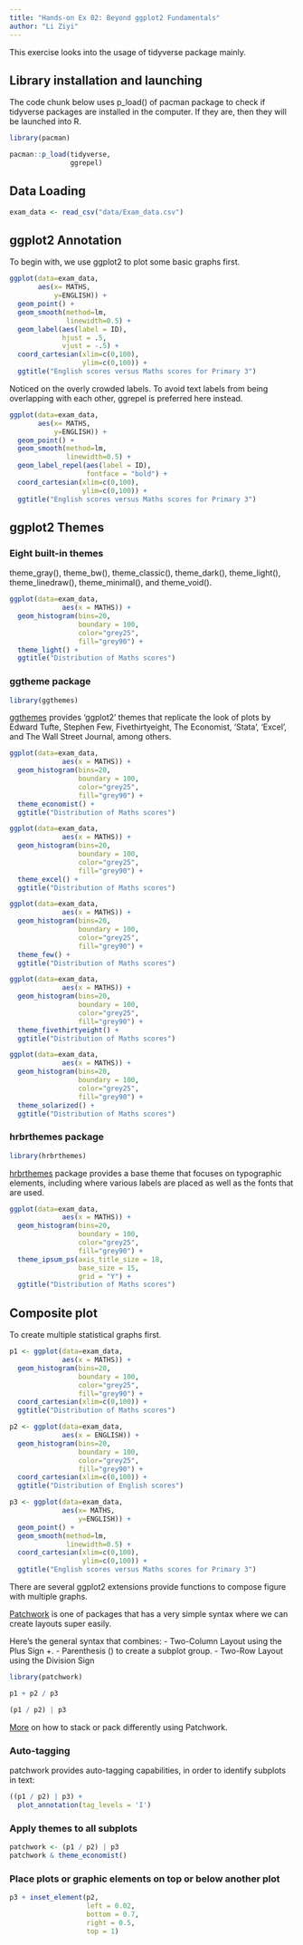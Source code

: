 ```yaml
---
title: "Hands-on Ex 02: Beyond ggplot2 Fundamentals"
author: "Li Ziyi"
---
```


This exercise looks into the usage of tidyverse package mainly.

## Library installation and launching

The code chunk below uses p_load() of pacman package to check if tidyverse packages are installed in the computer. If they are, then they will be launched into R.

```r
library(pacman)

pacman::p_load(tidyverse, 
               ggrepel)
```

## Data Loading

```r
exam_data <- read_csv("data/Exam_data.csv")
```

## ggplot2 Annotation
To begin with, we use ggplot2 to plot some basic graphs first.
```r
ggplot(data=exam_data, 
       aes(x= MATHS, 
           y=ENGLISH)) +
  geom_point() +
  geom_smooth(method=lm, 
              linewidth=0.5) +  
  geom_label(aes(label = ID), 
             hjust = .5, 
             vjust = -.5) +
  coord_cartesian(xlim=c(0,100),
                  ylim=c(0,100)) +
  ggtitle("English scores versus Maths scores for Primary 3")

```

Noticed on the overly crowded labels. To avoid text labels from being overlapping with each other, ggrepel is preferred here instead.

```r
ggplot(data=exam_data, 
       aes(x= MATHS, 
           y=ENGLISH)) +
  geom_point() +
  geom_smooth(method=lm, 
              linewidth=0.5) +  
  geom_label_repel(aes(label = ID), 
                   fontface = "bold") +
  coord_cartesian(xlim=c(0,100),
                  ylim=c(0,100)) +
  ggtitle("English scores versus Maths scores for Primary 3")
```

## ggplot2 Themes
### Eight built-in themes 
theme_gray(), theme_bw(), theme_classic(), theme_dark(), theme_light(), theme_linedraw(), theme_minimal(), and theme_void().
```r
ggplot(data=exam_data, 
             aes(x = MATHS)) +
  geom_histogram(bins=20, 
                 boundary = 100,
                 color="grey25", 
                 fill="grey90") +
  theme_light() +  
  ggtitle("Distribution of Maths scores") 
```

### ggtheme package
```r
library(ggthemes)
```
[ggthemes](https://mran.microsoft.com/snapshot/2016-12-28/web/packages/ggthemes/vignettes/ggthemes.html) provides ‘ggplot2’ themes that replicate the look of plots by Edward Tufte, Stephen Few, Fivethirtyeight, The Economist, ‘Stata’, ‘Excel’, and The Wall Street Journal, among others.
```r
ggplot(data=exam_data, 
             aes(x = MATHS)) +
  geom_histogram(bins=20, 
                 boundary = 100,
                 color="grey25", 
                 fill="grey90") +
  theme_economist() +  
  ggtitle("Distribution of Maths scores") 
```

```r
ggplot(data=exam_data, 
             aes(x = MATHS)) +
  geom_histogram(bins=20, 
                 boundary = 100,
                 color="grey25", 
                 fill="grey90") +
  theme_excel() +  
  ggtitle("Distribution of Maths scores") 
```
```r
ggplot(data=exam_data, 
             aes(x = MATHS)) +
  geom_histogram(bins=20, 
                 boundary = 100,
                 color="grey25", 
                 fill="grey90") +
  theme_few() +  
  ggtitle("Distribution of Maths scores") 
```

```r
ggplot(data=exam_data, 
             aes(x = MATHS)) +
  geom_histogram(bins=20, 
                 boundary = 100,
                 color="grey25", 
                 fill="grey90") +
  theme_fivethirtyeight() +  
  ggtitle("Distribution of Maths scores") 
```
```r
ggplot(data=exam_data, 
             aes(x = MATHS)) +
  geom_histogram(bins=20, 
                 boundary = 100,
                 color="grey25", 
                 fill="grey90") +
  theme_solarized() +  
  ggtitle("Distribution of Maths scores") 
```
### hrbrthemes package
```r
library(hrbrthemes)
```
[hrbrthemes](https://cinc.rud.is/web/packages/hrbrthemes/) package provides a base theme that focuses on typographic elements, including where various labels are placed as well as the fonts that are used.
```r
ggplot(data=exam_data, 
             aes(x = MATHS)) +
  geom_histogram(bins=20, 
                 boundary = 100,
                 color="grey25", 
                 fill="grey90") +
  theme_ipsum_ps(axis_title_size = 18,
                 base_size = 15,
                 grid = "Y") +  
  ggtitle("Distribution of Maths scores") 
```
## Composite plot
To create multiple statistical graphs first.
```r
p1 <- ggplot(data=exam_data, 
             aes(x = MATHS)) +
  geom_histogram(bins=20, 
                 boundary = 100,
                 color="grey25", 
                 fill="grey90") + 
  coord_cartesian(xlim=c(0,100)) +
  ggtitle("Distribution of Maths scores")

p2 <- ggplot(data=exam_data, 
             aes(x = ENGLISH)) +
  geom_histogram(bins=20, 
                 boundary = 100,
                 color="grey25", 
                 fill="grey90") +
  coord_cartesian(xlim=c(0,100)) +
  ggtitle("Distribution of English scores")

p3 <- ggplot(data=exam_data, 
             aes(x= MATHS, 
                 y=ENGLISH)) +
  geom_point() +
  geom_smooth(method=lm, 
              linewidth=0.5) +  
  coord_cartesian(xlim=c(0,100),
                  ylim=c(0,100)) +
  ggtitle("English scores versus Maths scores for Primary 3")
```
There are several ggplot2 extensions provide functions to compose figure with multiple graphs.

[Patchwork](https://patchwork.data-imaginist.com/index.html) is one of packages that has a very simple syntax where we can create layouts super easily. 

Here’s the general syntax that combines: 
- Two-Column Layout using the Plus Sign +. 
- Parenthesis () to create a subplot group. 
- Two-Row Layout using the Division Sign

```r
library(patchwork)
```
```r
p1 + p2 / p3
```
```r
(p1 / p2) | p3
```
[More](https://patchwork.data-imaginist.com/articles/guides/assembly.html) on how to stack or pack differently using Patchwork.

### Auto-tagging
patchwork provides auto-tagging capabilities, in order to identify subplots in text:
```r
((p1 / p2) | p3) +
  plot_annotation(tag_levels = 'I')
```
### Apply themes to all subplots
```r
patchwork <- (p1 / p2) | p3
patchwork & theme_economist()
```
### Place plots or graphic elements on top or below another plot
```r
p3 + inset_element(p2, 
                   left = 0.02, 
                   bottom = 0.7, 
                   right = 0.5, 
                   top = 1)
```

